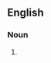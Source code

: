 {{also|bird watchers}}

==English==

===Noun===
{{head|en|noun plural form}}

# {{plural of|birdwatcher|lang=en}}